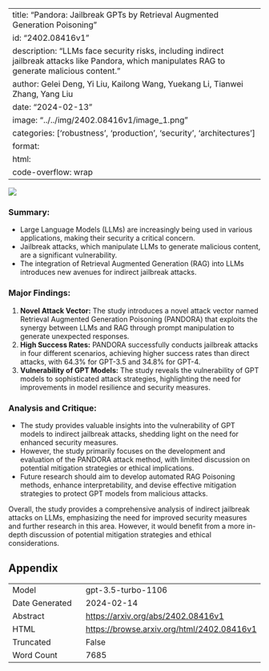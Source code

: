 
---
title: "Pandora: Jailbreak GPTs by Retrieval Augmented Generation Poisoning"
id: "2402.08416v1"
description: "LLMs face security risks, including indirect jailbreak attacks like Pandora, which manipulates RAG to generate malicious content."
author: Gelei Deng, Yi Liu, Kailong Wang, Yuekang Li, Tianwei Zhang, Yang Liu
date: "2024-02-13"
image: "../../img/2402.08416v1/image_1.png"
categories: ['robustness', 'production', 'security', 'architectures']
format:
  html:
    code-overflow: wrap
---

![](../../img/2402.08416v1/image_1.png)

### **Summary:**
- Large Language Models (LLMs) are increasingly being used in various applications, making their security a critical concern.
- Jailbreak attacks, which manipulate LLMs to generate malicious content, are a significant vulnerability.
- The integration of Retrieval Augmented Generation (RAG) into LLMs introduces new avenues for indirect jailbreak attacks.

### **Major Findings:**
1. **Novel Attack Vector:** The study introduces a novel attack vector named Retrieval Augmented Generation Poisoning (PANDORA) that exploits the synergy between LLMs and RAG through prompt manipulation to generate unexpected responses.
2. **High Success Rates:** PANDORA successfully conducts jailbreak attacks in four different scenarios, achieving higher success rates than direct attacks, with 64.3% for GPT-3.5 and 34.8% for GPT-4.
3. **Vulnerability of GPT Models:** The study reveals the vulnerability of GPT models to sophisticated attack strategies, highlighting the need for improvements in model resilience and security measures.

### **Analysis and Critique:**
- The study provides valuable insights into the vulnerability of GPT models to indirect jailbreak attacks, shedding light on the need for enhanced security measures.
- However, the study primarily focuses on the development and evaluation of the PANDORA attack method, with limited discussion on potential mitigation strategies or ethical implications.
- Future research should aim to develop automated RAG Poisoning methods, enhance interpretability, and devise effective mitigation strategies to protect GPT models from malicious attacks.

Overall, the study provides a comprehensive analysis of indirect jailbreak attacks on LLMs, emphasizing the need for improved security measures and further research in this area. However, it would benefit from a more in-depth discussion of potential mitigation strategies and ethical considerations.

## Appendix

|          |          |
|----------|----------|
| Model     | gpt-3.5-turbo-1106       |
| Date Generated     | 2024-02-14       |
| Abstract | [https://arxiv.org/abs/2402.08416v1](https://arxiv.org/abs/2402.08416v1)        |
| HTML     | [https://browse.arxiv.org/html/2402.08416v1](https://browse.arxiv.org/html/2402.08416v1)       |
| Truncated       | False       |
| Word Count       | 7685       |